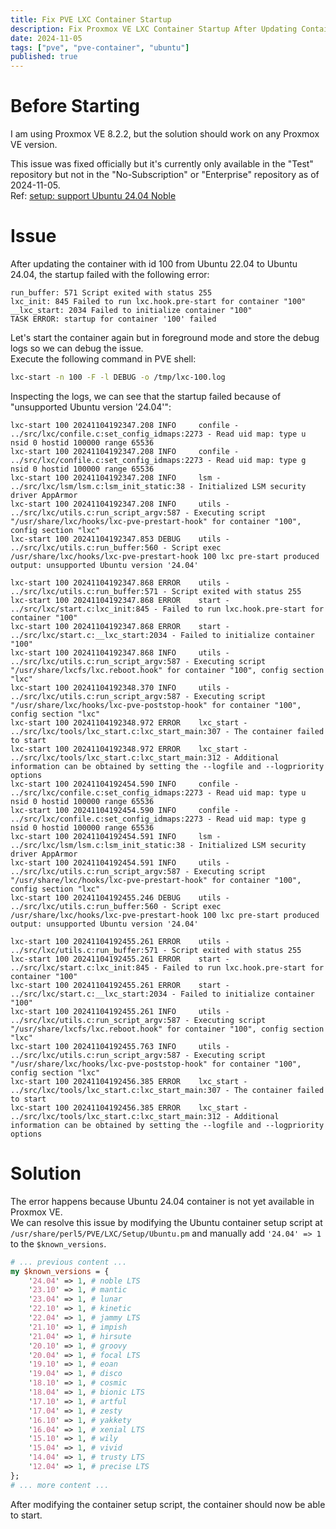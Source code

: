```yaml
---
title: Fix PVE LXC Container Startup
description: Fix Proxmox VE LXC Container Startup After Updating Container To Ubuntu 24.04
date: 2024-11-05
tags: ["pve", "pve-container", "ubuntu"]
published: true
---
```


# Before Starting

I am using Proxmox VE 8.2.2, but the solution should work on any Proxmox VE version.

This issue was fixed officially but it's currently only available in the "Test" repository but not in the "No-Subscription" or "Enterprise" repository as of 2024-11-05.  
Ref: [setup: support Ubuntu 24.04 Noble](https://git.proxmox.com/?p=pve-container.git;a=commitdiff;h=3d800f832c25e4bf2435d88ab190fd8e681a67b1)

# Issue

After updating the container with id 100 from Ubuntu 22.04 to Ubuntu 24.04, the startup failed with the following error:
```log
run_buffer: 571 Script exited with status 255
lxc_init: 845 Failed to run lxc.hook.pre-start for container "100"
__lxc_start: 2034 Failed to initialize container "100"
TASK ERROR: startup for container '100' failed
```

Let's start the container again but in foreground mode and store the debug logs so we can debug the issue.  
Execute the following command in PVE shell:
```bash
lxc-start -n 100 -F -l DEBUG -o /tmp/lxc-100.log
```

Inspecting the logs, we can see that the startup failed because of "unsupported Ubuntu version '24.04'":

```log title="/tmp/lxc-100.log" {5,18}
lxc-start 100 20241104192347.208 INFO     confile - ../src/lxc/confile.c:set_config_idmaps:2273 - Read uid map: type u nsid 0 hostid 100000 range 65536
lxc-start 100 20241104192347.208 INFO     confile - ../src/lxc/confile.c:set_config_idmaps:2273 - Read uid map: type g nsid 0 hostid 100000 range 65536
lxc-start 100 20241104192347.208 INFO     lsm - ../src/lxc/lsm/lsm.c:lsm_init_static:38 - Initialized LSM security driver AppArmor
lxc-start 100 20241104192347.208 INFO     utils - ../src/lxc/utils.c:run_script_argv:587 - Executing script "/usr/share/lxc/hooks/lxc-pve-prestart-hook" for container "100", config section "lxc"
lxc-start 100 20241104192347.853 DEBUG    utils - ../src/lxc/utils.c:run_buffer:560 - Script exec /usr/share/lxc/hooks/lxc-pve-prestart-hook 100 lxc pre-start produced output: unsupported Ubuntu version '24.04'

lxc-start 100 20241104192347.868 ERROR    utils - ../src/lxc/utils.c:run_buffer:571 - Script exited with status 255
lxc-start 100 20241104192347.868 ERROR    start - ../src/lxc/start.c:lxc_init:845 - Failed to run lxc.hook.pre-start for container "100"
lxc-start 100 20241104192347.868 ERROR    start - ../src/lxc/start.c:__lxc_start:2034 - Failed to initialize container "100"
lxc-start 100 20241104192347.868 INFO     utils - ../src/lxc/utils.c:run_script_argv:587 - Executing script "/usr/share/lxcfs/lxc.reboot.hook" for container "100", config section "lxc"
lxc-start 100 20241104192348.370 INFO     utils - ../src/lxc/utils.c:run_script_argv:587 - Executing script "/usr/share/lxc/hooks/lxc-pve-poststop-hook" for container "100", config section "lxc"
lxc-start 100 20241104192348.972 ERROR    lxc_start - ../src/lxc/tools/lxc_start.c:lxc_start_main:307 - The container failed to start
lxc-start 100 20241104192348.972 ERROR    lxc_start - ../src/lxc/tools/lxc_start.c:lxc_start_main:312 - Additional information can be obtained by setting the --logfile and --logpriority options
lxc-start 100 20241104192454.590 INFO     confile - ../src/lxc/confile.c:set_config_idmaps:2273 - Read uid map: type u nsid 0 hostid 100000 range 65536
lxc-start 100 20241104192454.590 INFO     confile - ../src/lxc/confile.c:set_config_idmaps:2273 - Read uid map: type g nsid 0 hostid 100000 range 65536
lxc-start 100 20241104192454.591 INFO     lsm - ../src/lxc/lsm/lsm.c:lsm_init_static:38 - Initialized LSM security driver AppArmor
lxc-start 100 20241104192454.591 INFO     utils - ../src/lxc/utils.c:run_script_argv:587 - Executing script "/usr/share/lxc/hooks/lxc-pve-prestart-hook" for container "100", config section "lxc"
lxc-start 100 20241104192455.246 DEBUG    utils - ../src/lxc/utils.c:run_buffer:560 - Script exec /usr/share/lxc/hooks/lxc-pve-prestart-hook 100 lxc pre-start produced output: unsupported Ubuntu version '24.04'

lxc-start 100 20241104192455.261 ERROR    utils - ../src/lxc/utils.c:run_buffer:571 - Script exited with status 255
lxc-start 100 20241104192455.261 ERROR    start - ../src/lxc/start.c:lxc_init:845 - Failed to run lxc.hook.pre-start for container "100"
lxc-start 100 20241104192455.261 ERROR    start - ../src/lxc/start.c:__lxc_start:2034 - Failed to initialize container "100"
lxc-start 100 20241104192455.261 INFO     utils - ../src/lxc/utils.c:run_script_argv:587 - Executing script "/usr/share/lxcfs/lxc.reboot.hook" for container "100", config section "lxc"
lxc-start 100 20241104192455.763 INFO     utils - ../src/lxc/utils.c:run_script_argv:587 - Executing script "/usr/share/lxc/hooks/lxc-pve-poststop-hook" for container "100", config section "lxc"
lxc-start 100 20241104192456.385 ERROR    lxc_start - ../src/lxc/tools/lxc_start.c:lxc_start_main:307 - The container failed to start
lxc-start 100 20241104192456.385 ERROR    lxc_start - ../src/lxc/tools/lxc_start.c:lxc_start_main:312 - Additional information can be obtained by setting the --logfile and --logpriority options
```

# Solution

The error happens because Ubuntu 24.04 container is not yet available in Proxmox VE.  
We can resolve this issue by modifying the Ubuntu container setup script at `/usr/share/perl5/PVE/LXC/Setup/Ubuntu.pm` and manually add `'24.04' => 1` to the `$known_versions`.

```perl title="/usr/share/perl5/PVE/LXC/Setup/Ubuntu.pm" {3}
# ... previous content ...
my $known_versions = {
    '24.04' => 1, # noble LTS
    '23.10' => 1, # mantic
    '23.04' => 1, # lunar
    '22.10' => 1, # kinetic
    '22.04' => 1, # jammy LTS
    '21.10' => 1, # impish
    '21.04' => 1, # hirsute
    '20.10' => 1, # groovy
    '20.04' => 1, # focal LTS
    '19.10' => 1, # eoan
    '19.04' => 1, # disco
    '18.10' => 1, # cosmic
    '18.04' => 1, # bionic LTS
    '17.10' => 1, # artful
    '17.04' => 1, # zesty
    '16.10' => 1, # yakkety
    '16.04' => 1, # xenial LTS
    '15.10' => 1, # wily
    '15.04' => 1, # vivid
    '14.04' => 1, # trusty LTS
    '12.04' => 1, # precise LTS
};
# ... more content ...
```

After modifying the container setup script, the container should now be able to start.
